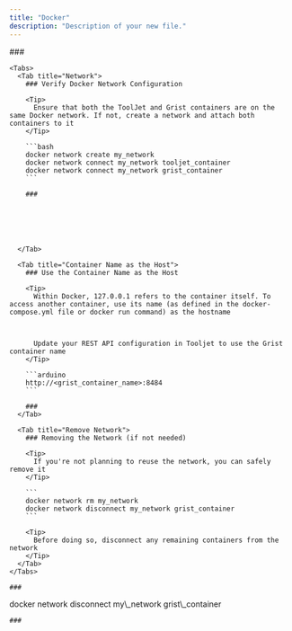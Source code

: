 ```yaml
---
title: "Docker"
description: "Description of your new file."
---
```






<AccordionGroup>
  <Accordion title="Docker Network" defaultOpen={false} icon="docker">
    ###

    <Tabs>
      <Tab title="Network">
        ### Verify Docker Network Configuration

        <Tip>
          Ensure that both the ToolJet and Grist containers are on the same Docker network. If not, create a network and attach both containers to it
        </Tip>

        ```bash
        docker network create my_network
        docker network connect my_network tooljet_container
        docker network connect my_network grist_container
        ```

        ###






      </Tab>

      <Tab title="Container Name as the Host">
        ### Use the Container Name as the Host

        <Tip>
          Within Docker, 127.0.0.1 refers to the container itself. To access another container, use its name (as defined in the docker-compose.yml file or docker run command) as the hostname



          Update your REST API configuration in Tooljet to use the Grist container name
        </Tip>

        ```arduino
        http://<grist_container_name>:8484
        ```

        ###
      </Tab>

      <Tab title="Remove Network">
        ### Removing the Network (if not needed)

        <Tip>
          If you're not planning to reuse the network, you can safely remove it
        </Tip>

        ```
        docker network rm my_network
        docker network disconnect my_network grist_container
        ```

        <Tip>
          Before doing so, disconnect any remaining containers from the network
        </Tip>
      </Tab>
    </Tabs>

    ###




  </Accordion>

  <Accordion title="New Accordion" defaultOpen="false">
    docker network disconnect my\_network grist\_container

    ###
  </Accordion>
</AccordionGroup>